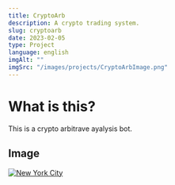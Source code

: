 ```yaml
---
title: CryptoArb
description: A crypto trading system.
slug: cryptoarb
date: 2023-02-05
type: Project
language: english
imgAlt: ""
imgSrc: "/images/projects/CryptoArbImage.png"
---
```


# What is this?

This is a crypto arbitrave ayalysis bot.

## Image

[![New York City](/images/nyc.jpg)](https://unsplash.com/s/photos/new-york)
